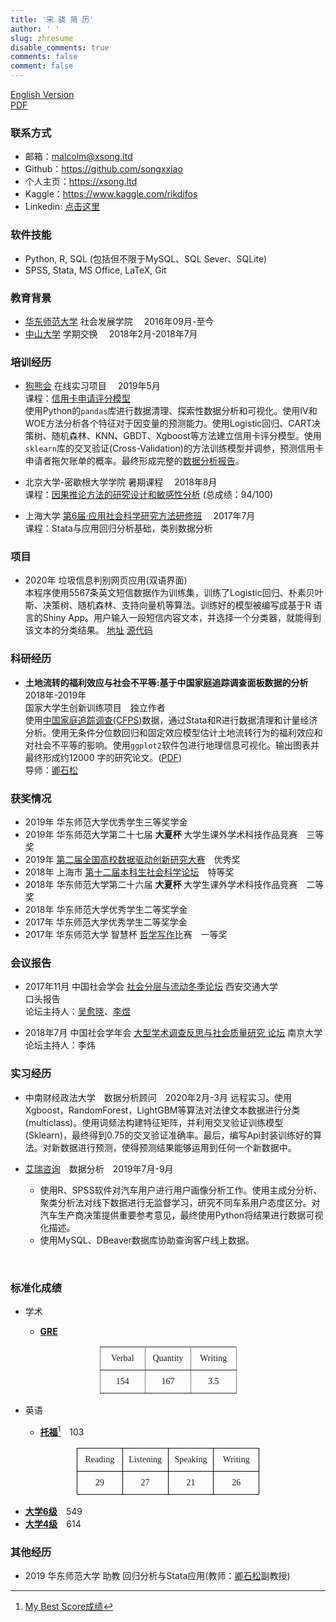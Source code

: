 ```yaml
---
title: '宋 骁 简 历'
author: ' '
slug: zhresume
disable_comments: true
comments: false
comment: false
---
```


[English Version](/en/enresume/)  
[PDF](/chnxsong.pdf)

### 联系方式

+ 邮箱：<malcolm@xsong.ltd>
+ Github：<https://github.com/songxxiao>
+ 个人主页：<https://xsong.ltd>
+ Kaggle：<https://www.kaggle.com/rikdifos>
+ Linkedin: [点击这里](<https://www.linkedin.com/in/xiaosongmalcolm/?locale=zh_CN>)

<!--
+ 微信公众号：[ApocalypseNow](https://mp.weixin.qq.com/s/yyJ3l7RTImYTKDrIynwmPA)
-->

### 软件技能

<!--
+ Python, SQL, SPSS &emsp;(了解)
-->
+ Python, R, SQL (包括但不限于MySQL、SQL Sever、SQLite)
+ SPSS, Stata, MS Office, LaTeX, Git

<!--
### 相关课程

+ R语言数据分析
+ 算法与程序设计基础 (Python)
+ 回归分析与Stata应用
+ SPSS应用
+ 类别数据分析
+ 概率与统计导论
+ 社会模拟与[NetLogo](http://ccl.northwestern.edu/netlogo/)应用
-->

### 教育背景

+ [华东师范大学](https://www.ecnu.edu.cn/)   社会发展学院 &emsp;2016年09月-至今
+ [中山大学](http://www.sysu.edu.cn/2012/cn/index.htm)  学期交换 &emsp;2018年2月-2018年7月

### 培训经历

+ [狗熊会](http://www.xiong99.com.cn/about.php) 在线实习项目 &emsp;2019年5月&emsp;      
课程：[信用卡申请评分模型](https://mp.weixin.qq.com/s/bbxWicZfk5ZMl27LbI0E1Q)  
使用Python的`pandas`库进行数据清理、探索性数据分析和可视化。使用IV和WOE方法分析各个特征对于因变量的预测能力。使用Logistic回归、CART决策树、随机森林、KNN、GBDT、Xgboost等方法建立信用卡评分模型。使用`sklearn`库的交叉验证(Cross-Validation)的方法训练模型并调参，预测信用卡申请者拖欠账单的概率。最终形成完整的[数据分析报告](https://xsong.ltd/archives/pandas/scorecard)。

+ 北京大学-密歇根大学学院 暑期课程 &emsp;2018年8月  
课程：[因果推论方法的研究设计和敏感性分析](http://www.oir.pku.edu.cn/umich/jxsz1/nsqkczsjz2018.htm) (总成绩：94/100)

+ 上海大学  [第6届·应用社会科学研究方法研修班](http://caser.ust.hk/?act=course_main&id=16) &emsp;2017年7月  
课程：Stata与应用回归分析基础，类别数据分析

### 项目

+ 2020年  垃圾信息判别网页应用(双语界面)  
本程序使用5567条英文短信数据作为训练集，训练了Logistic回归、朴素贝叶斯、决策树、随机森林、支持向量机等算法。训练好的模型被编写成基于R 语言的Shiny App。用户输入一段短信内容文本，并选择一个分类器，就能得到该文本的分类结果。
[地址](https://xiaosong.shinyapps.io/spam_text/)
[源代码](https://github.com/songxxiao/txtnb)

### 科研经历

+ **土地流转的福利效应与社会不平等:基于中国家庭追踪调查面板数据的分析**&emsp;2018年-2019年   
国家大学生创新训练项目&emsp;独立作者  
使用[中国家庭追踪调查(CFPS)](http://www.isss.pku.edu.cn/cfps/)数据，通过Stata和R进行数据清理和计量经济分析。使用无条件分位数回归和固定效应模型估计土地流转行为的福利效应和对社会不平等的影响。使用`ggplot2`软件包进行地理信息可视化。输出图表并最终形成约12000 字的研究论文。([PDF](/land.pdf))  
导师：[卿石松](https://faculty.ecnu.edu.cn/s/2136/main.jspy)

### 获奖情况 


+ 2019年 华东师范大学优秀学生三等奖学金
+ 2019年 华东师范大学第二十七届 **大夏杯** 大学生课外学术科技作品竞赛&emsp;三等奖  
+ 2019年 [第二届全国高校数据驱动创新研究大赛](http://opendata.pku.edu.cn/competition-2019.xhtml;jsessionid=200f6d0adbfa75292afed361235f)&emsp;优秀奖
+ 2018年 上海市 [第十二届本科生社会科学论坛](http://www.shupl.edu.cn/2018/1125/c1168a51557/page.htm)&emsp;特等奖
+ 2018年 华东师范大学第二十六届 **大夏杯** 大学生课外学术科技作品竞赛&emsp;二等奖  
+ 2018年 华东师范大学优秀学生二等奖学金
+ 2017年 华东师范大学优秀学生二等奖学金
+ 2017年 华东师范大学 智慧杯 [哲学写作](https://xsong.ltd/archives/causal/causal)比赛&emsp;一等奖

### 会议报告

+ 2017年11月 中国社会学会 [社会分层与流动冬季论坛](http://sociology.cssn.cn/xstt/xhzywyh/201712/t20171220_3786193.shtml) 西安交通大学  
口头报告  
论坛主持人：[吴愈晓](https://sociology.nju.edu.cn/99/2b/c17737a301355/page.htm)、[李煜](http://www.ssdpp.fudan.edu.cn/portal/f02f3f0f152247628e5e173df9bcecfd/orotsd.html)

+ 2018年7月 中国社会学年会 [大型学术调查反思与社会质量研究 论坛](http://css.cssn.cn/xsdt/zwdt/201805/t20180531_4323061.shtml) 南京大学    
论坛主持人：李炜

### 实习经历

+ 中南财经政法大学&emsp;数据分析顾问&emsp;2020年2月-3月 
   远程实习。使用Xgboost，RandomForest，LightGBM等算法对法律文本数据进行分类(multiclass)。使用词频法构建特征矩阵，并利用交叉验证训练模型(Sklearn)，最终得到0.75的交叉验证准确率。最后，编写Api封装训练好的算法。对新数据进行预测，使得预测结果能够运用到任何一个新数据中。


+ [艾瑞咨询](https://www.iresearch.com.cn/)&emsp;数据分析&emsp;2019年7月-9月 
   + 使用R、SPSS软件对汽车用户进行用户画像分析工作。使用主成分分析、聚类分析法对线下数据进行无监督学习，研究不同车系用户态度区分。对汽车生产商决策提供重要参考意见，最终使用Python将结果进行数据可视化描述。
   + 使用MySQL、DBeaver数据库协助查询客户线上数据。   

&nbsp;   

<!---
+ [俺来也](http://www.anlaiye.com.cn/index.html) · [西游早餐](https://www.sohu.com/a/166510488_259362)&emsp;校园经理&emsp;2017年9月-2018年1月  
负责统筹华东师范大学区域西游早餐校园经理业务, 包括统筹配送，售后处理，商户联络，兼职配送员招募。在华东师范大学内招募约10 位校园兼职早餐配送员。完成每位配送员平均每月1000 订单的目标。
--->

### 标准化成绩

+ 学术

  + **[GRE](https://www.ets.org/gre)** 
  
<center>  
 <table style="border-collapse:collapse;border-spacing:0;table-layout: fixed; width: 219px" class="tg"><colgroup><col style="width: 73px"><col style="width: 73px"><col style="width: 73px"></colgroup><tr><th style="font-family:Georgia, serif !important;;font-size:14px;font-weight:normal;padding:10px 5px;border-style:solid;border-width:1px;overflow:hidden;word-break:normal;border-color:inherit;text-align:center;vertical-align:middle">Verbal</th><th style="font-family:Georgia, serif !important;;font-size:14px;font-weight:normal;padding:10px 5px;border-style:solid;border-width:1px;overflow:hidden;word-break:normal;border-color:inherit;text-align:center;vertical-align:middle">Quantity</th><th style="font-family:Georgia, serif !important;;font-size:14px;font-weight:normal;padding:10px 5px;border-style:solid;border-width:1px;overflow:hidden;word-break:normal;border-color:inherit;text-align:center;vertical-align:middle">Writing</th></tr><tr><td style="font-family:Georgia, serif !important;;font-size:14px;padding:10px 5px;border-style:solid;border-width:1px;overflow:hidden;word-break:normal;border-color:inherit;text-align:center;vertical-align:middle">154</td><td style="font-family:Georgia, serif !important;;font-size:14px;padding:10px 5px;border-style:solid;border-width:1px;overflow:hidden;word-break:normal;border-color:inherit;text-align:center;vertical-align:middle">167</td><td style="font-family:Georgia, serif !important;;font-size:14px;padding:10px 5px;border-style:solid;border-width:1px;overflow:hidden;word-break:normal;border-color:inherit;text-align:center;vertical-align:middle">3.5</td></tr></table>
</center>  

+ 英语

  + **[托福](https://www.ets.org/toefl)**[^toefl]&emsp;103  
  
<center>  
<table style="border-collapse:collapse;border-spacing:0;table-layout: fixed; width: 292px" class="tg"><colgroup><col style="width: 73px"><col style="width: 73px"><col style="width: 73px"><col style="width: 73px"></colgroup><tr><th style="font-family:Georgia, serif !important;;font-size:14px;font-weight:normal;padding:10px 5px;border-style:solid;border-width:1px;overflow:hidden;word-break:normal;border-color:black;text-align:center;vertical-align:middle">Reading</th><th style="font-family:Georgia, serif !important;;font-size:14px;font-weight:normal;padding:10px 5px;border-style:solid;border-width:1px;overflow:hidden;word-break:normal;border-color:black;text-align:center;vertical-align:middle">Listening</th><th style="font-family:Georgia, serif !important;;font-size:14px;font-weight:normal;padding:10px 5px;border-style:solid;border-width:1px;overflow:hidden;word-break:normal;border-color:black;text-align:center;vertical-align:middle">Speaking</th><th style="font-family:Georgia, serif !important;;font-size:14px;font-weight:normal;padding:10px 5px;border-style:solid;border-width:1px;overflow:hidden;word-break:normal;border-color:black;text-align:center;vertical-align:top">Writing</th></tr><tr><td style="font-family:Georgia, serif !important;;font-size:14px;padding:10px 5px;border-style:solid;border-width:1px;overflow:hidden;word-break:normal;border-color:black;text-align:center;vertical-align:middle">29</td><td style="font-family:Georgia, serif !important;;font-size:14px;padding:10px 5px;border-style:solid;border-width:1px;overflow:hidden;word-break:normal;border-color:black;text-align:center;vertical-align:middle">27</td><td style="font-family:Georgia, serif !important;;font-size:14px;padding:10px 5px;border-style:solid;border-width:1px;overflow:hidden;word-break:normal;border-color:black;text-align:center;vertical-align:middle">21</td><td style="font-family:Georgia, serif !important;;font-size:14px;padding:10px 5px;border-style:solid;border-width:1px;overflow:hidden;word-break:normal;border-color:black;text-align:center;vertical-align:top">26</td></tr></table>   

</center>

  + **[大学6级](http://cet.neea.edu.cn/)**&emsp;549
  + **[大学4级](http://cet.neea.edu.cn/)**&emsp;614  

[^toefl]: [My Best Score成绩](https://www.ets.org/toefl/institutions/scores/)



### 其他经历

+ 2019 华东师范大学 助教 
回归分析与Stata应用(教师：[卿石松](https://faculty.ecnu.edu.cn/s/2136/main.jspy)副教授)






